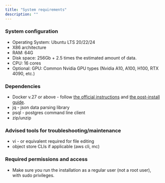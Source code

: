 ```yaml
---
title: "System requirements"
description: ""
---
```


### System configuration

- Operating System: Ubuntu LTS 20/22/24
- X86 architecture
- RAM: 64G
- Disk space: 256Gb + 2.5 times the estimated amount of data.
- CPU: 16 cores
- Optional: GPU: Common Nvidia GPU types (Nvidia A10, A100, H100, RTX 4090, etc.)

### Dependencies

- Docker v.27 or above - follow [the official instructions](https://docs.docker.com/engine/install/ubuntu/) and [the post-install guide](https://docs.docker.com/engine/install/linux-postinstall/).
- jq - json data parsing library
- psql - postgres command line client
- zip/unzip

### Advised tools for troubleshooting/maintenance

- vi - or equivalent required for file editing
- object store CLIs if applicable (aws cli, mc)

### Required permissions and access

- Make sure you run the installation as a regular user (not a root user), with sudo privileges.










